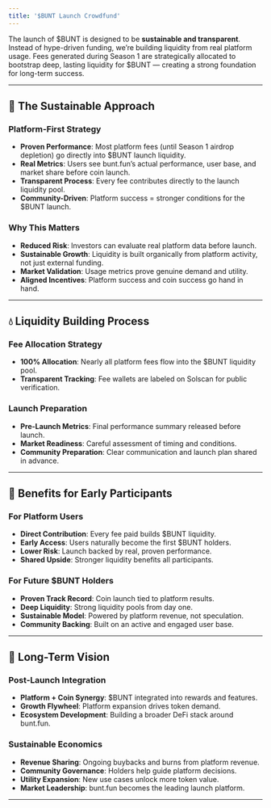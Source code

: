 ```yaml
---
title: '$BUNT Launch Crowdfund'
---
```


The launch of \$BUNT is designed to be **sustainable and transparent**. Instead of hype-driven funding, we’re building liquidity from real platform usage. Fees generated during Season 1 are strategically allocated to bootstrap deep, lasting liquidity for \$BUNT — creating a strong foundation for long-term success.

---

## 🌱 The Sustainable Approach

### Platform-First Strategy
- **Proven Performance**: Most platform fees (until Season 1 airdrop depletion) go directly into \$BUNT launch liquidity.  
- **Real Metrics**: Users see bunt.fun’s actual performance, user base, and market share before coin launch.  
- **Transparent Process**: Every fee contributes directly to the launch liquidity pool.  
- **Community-Driven**: Platform success = stronger conditions for the \$BUNT launch.  

### Why This Matters
- **Reduced Risk**: Investors can evaluate real platform data before launch.  
- **Sustainable Growth**: Liquidity is built organically from platform activity, not just external funding.  
- **Market Validation**: Usage metrics prove genuine demand and utility.  
- **Aligned Incentives**: Platform success and coin success go hand in hand.  

---

## 💧 Liquidity Building Process

### Fee Allocation Strategy
- **100% Allocation**: Nearly all platform fees flow into the \$BUNT liquidity pool.  
- **Transparent Tracking**: Fee wallets are labeled on Solscan for public verification.  

### Launch Preparation
- **Pre-Launch Metrics**: Final performance summary released before launch.  
- **Market Readiness**: Careful assessment of timing and conditions.  
- **Community Preparation**: Clear communication and launch plan shared in advance.  

---

## 🎁 Benefits for Early Participants

### For Platform Users
- **Direct Contribution**: Every fee paid builds \$BUNT liquidity.  
- **Early Access**: Users naturally become the first \$BUNT holders.  
- **Lower Risk**: Launch backed by real, proven performance.  
- **Shared Upside**: Stronger liquidity benefits all participants.  

### For Future \$BUNT Holders
- **Proven Track Record**: Coin launch tied to platform results.  
- **Deep Liquidity**: Strong liquidity pools from day one.  
- **Sustainable Model**: Powered by platform revenue, not speculation.  
- **Community Backing**: Built on an active and engaged user base.  

---

## 🚀 Long-Term Vision

### Post-Launch Integration
- **Platform + Coin Synergy**: \$BUNT integrated into rewards and features.  
- **Growth Flywheel**: Platform expansion drives token demand.  
- **Ecosystem Development**: Building a broader DeFi stack around bunt.fun.  

### Sustainable Economics
- **Revenue Sharing**: Ongoing buybacks and burns from platform revenue.  
- **Community Governance**: Holders help guide platform decisions.  
- **Utility Expansion**: New use cases unlock more token value.  
- **Market Leadership**: bunt.fun becomes the leading launch platform.  

---